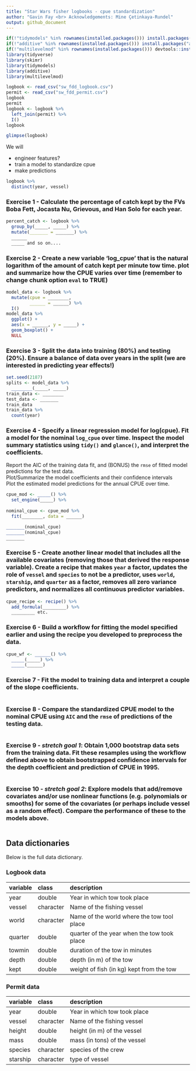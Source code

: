 ```yaml
---
title: "Star Wars fisher logbooks - cpue standardization"
author: "Gavin Fay <br> Acknowledgements: Mine Çetinkaya-Rundel"
output: github_document
---
```


```r
if(!"tidymodels" %in% rownames(installed.packages())) install.packages("tidymodels")
if(!"additive" %in% rownames(installed.packages())) install.packages("additive")
if(!"multilevelmod" %in% rownames(installed.packages())) devtools::install_github("tidymodels/multilevelmod")
library(tidyverse)
library(skimr)
library(tidymodels)
library(additive)
library(multilevelmod)
```

```r
logbook <- read_csv("sw_fdd_logbook.csv")
permit <- read_csv("sw_fdd_permit.csv")
logbook
permit
logbook <- logbook %>% 
  left_join(permit) %>% 
  I()
logbook
```


```r
glimpse(logbook)
```


We will

-   engineer features?
-   train a model to standardize cpue
-   make predictions

```r
logbook %>%
  distinct(year, vessel)
```

### Exercise 1 - Calculate the percentage of catch kept by the FVs Boba Fett, Jocasta Nu, Grievous, and Han Solo for each year.

```r
percent_catch <- logbook %>% 
  group_by(_____, _____) %>% 
  mutate(_______ = _______) %>% 
  ______
  _____ and so on....
```

### Exercise 2 - Create a new variable 'log_cpue' that is the natural logarithm of the amount of catch kept per minute tow time. plot and summarize how the CPUE varies over time (remember to change chunk option `eval` to TRUE)

```r
model_data <- logbook %>% 
  mutate(cpue = ________,
         ______ = ______) %>% 
  I()
model_data %>% 
  ggplot() +
  aes(x = ______, y = _____) +
  geom_boxplot() +
  NULL
```

### Exercise 3 - Split the data into training (80%) and testing (20%). Ensure a balance of data over years in the split (we are interested in predicting year effects!)

```r
set.seed(2187)
splits <- model_data %>% 
  ________(_____, _____)
train_data <- ________
test_data <- _______
train_data
train_data %>% 
  count(year)
```

### Exercise 4 - Specify a linear regression model for log(cpue). Fit a model for the nominal `log_cpue` over time. Inspect the model summary statistics using `tidy()` and `glance()`, and interpret the coefficients.
Report the AIC of the training data fit, and (BONUS) the `rmse` of fitted model predictions for the test data.  
Plot/Summarize the model coefficients and their confidence intervals  
Plot the estimated model predictions for the annual CPUE over time.    
```r
cpue_mod <- _____() %>% 
  set_engine(_____) %>% 
  
nominal_cpue <- cpue_mod %>%   
  fit(________, data = ______)

_______(nominal_cpue)
_______(nominal_cpue)
_______

```

### Exercise 5 - Create another linear model that includes all the available covariates (removing those that derived the response variable). Create a recipe that makes `year` a factor, updates the role of `vessel` and `species` to not be a predictor, uses `world`, `starship`, and `quarter` as a factor, removes all zero variance predictors, and normalizes all continuous predictor variables.

```r

cpue_recipe <- recipe() %>% 
  add_formula(_________) %>% 
  _________ etc.
```

### Exercise 6 - Build a workflow for fitting the model specified earlier and using the recipe you developed to preprocess the data.

```r
cpue_wf <- ______() %>% 
  _____(_____) %>% 
  _____(______)
```

### Exercise 7 - Fit the model to training data and interpret a couple of the slope coefficients.

```r

```

### Exercise 8 - Compare the standardized CPUE model to the nominal CPUE using `AIC` and the `rmse` of predictions of the testing data.

```r

```

### Exercise 9 - _stretch goal 1_: Obtain 1,000 bootstrap data sets from the training data. Fit these resamples using the workflow defined above to obtain bootstrapped confidence intervals for the depth coefficient and prediction of CPUE in 1995.

```r

```


### Exercise 10 - _stretch goal 2_: Explore models that add/remove covariates and/or use nonlinear functions (e.g. polynomials or smooths) for some of the covariates (or perhaps include vessel as a random effect). Compare the performance of these to the models above.

```r

```



## Data dictionaries

Below is the full data dictionary.

### Logbook data

| variable                       | class     | description                                                                                                                                                                                                                                                                                                                                                                                                                         |
|:-------------------------------|:----------|:------------------------------------------------------------------------------------------------------------------------------------------------------------------------------------------------------------------------------------------------------------------------------------------------------------------------------------------------------------------------------------------------------------------------------------|
| year                          | double | Year in which tow took place                                                                                                                                                                                                                                                                                                                                                                                        |
| vessel                    | character    | Name of the fishing vessel                                                                                                                                                                                                                                                                                                                                                                         |
| world                      | character    | Name of the world where the tow tool place                                                                                                                                                                                                                                                                                                                              |
| quarter              | double    | quarter of the year when the tow took place                                                                                                                                                                                                                                                                                                                                                                                                                |
| towmin             | double | duration of the tow in minutes                                                                                                                                                                                                                                                                                                                                                                                                               |
| depth       | double    | depth (in m) of the tow                                                                                                                                                                                                                                                                                                                                                                                                |
| kept      | double    | weight of fish (in kg) kept from the tow                                                                                                                                                                                                                                                                                                                                                                                                                 |


### Permit data

| variable                       | class     | description                                                                                                                                                                                                                                                                                                                                                                                                                         |
|:-------------------------------|:----------|:------------------------------------------------------------------------------------------------------------------------------------------------------------------------------------------------------------------------------------------------------------------------------------------------------------------------------------------------------------------------------------------------------------------------------------|
| year                          | double | Year in which tow took place                                                                                                                                                                                                                                                                                                                                                                                        |
| vessel                    | character    | Name of the fishing vessel                                                                                                                                                                                                                                                                                                                                                                         |
| height                      | double    | height (in m) of the vessel                                                                                                                                                                                                                                                                                                                              |
| mass              | double    | mass (in tons) of the vessel                                                                                                                                                                                                                                                                                                                                                                                                                |
| species             | character | species of the crew                                                                                                                                                                                                                                                                                                                                                                                                               |
| starship       | character    | type of vessel                                                                                                                                                                                                                                                                                                                                                                                                |
